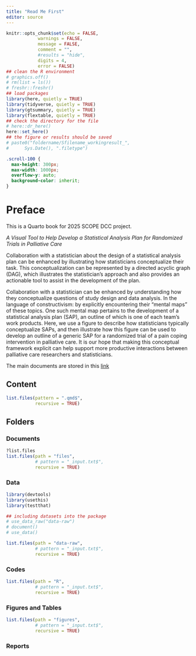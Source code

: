 ```yaml
---
title: "Read Me First"
editor: source
---
```


```r
knitr::opts_chunk$set(echo = FALSE,
            warnings = FALSE,
            message = FALSE,
            comment = "",
            #results = "hide",
            digits = 4,
            error = FALSE)
## clean the R environment
# graphics.off()
# rm(list = ls())
# freshr::freshr()
## load packages
library(here, quietly = TRUE)
library(tidyverse, quietly = TRUE)
library(gtsummary, quietly = TRUE)
library(flextable, quietly = TRUE)
## check the directory for the file
# here::dr_here()
here::set_here()
## the figure or results should be saved 
# paste0("foldername/Sfilename_workingresult_", 
#      Sys.Date(), ".filetype")
```

```css
.scroll-100 {
  max-height: 300px;
  max-width: 1000px;
  overflow-y: auto;
  background-color: inherit;
}
```

# Preface {.unnumbered}

This is a Quarto book for 2025 SCOPE DCC project.

*A Visual Tool to Help Develop a Statistical Analysis Plan for Randomized Trials in Palliative Care*

Collaboration with a statistician about the design of a statistical analysis plan can be enhanced by illustrating how statisticians conceptualize their task. This conceptualization can be represented by a directed acyclic graph (DAG), which illustrates the statistician’s approach and also provides an actionable tool to assist in the development of the plan.

Collaboration with a statistician can be enhanced by understanding how they conceptualize questions of study design and data analysis. In the language of constructivism: by explicitly encountering their “mental maps” of these topics. One such mental map pertains to the development of a statistical analysis plan (SAP), an outline of which is one of each team’s work products. Here, we use a figure to describe how statisticians typically conceptualize SAPs, and then illustrate how this figure can be used to develop an outline of a generic SAP for a randomized trial of a pain coping intervention in palliative care. It is our hope that making this conceptual framework explicit can help support more productive interactions between palliative care researchers and statisticians.

The main documents are stored in this [link](https://olucdenver-my.sharepoint.com/shared?listurl=https%3A%2F%2Folucdenver%2Esharepoint%2Ecom%2Fsites%2FSCOPEDCC%2FShared%20Documents)

## Content {.unnumbered}

```r
list.files(pattern = ".qmd$", 
           recursive = TRUE)
```

<!-- -   Activity Log -->

<!-- -   Administrative Information -->

<!--     -   Analytic Plan Template -->

<!--     -   Study Information -->

<!--     -   Roles and Responsibilities -->

<!--     -   SAP Information -->

<!--     -   Project Information -->

<!--     -   Investigator Agreement -->

<!--     -   Signatures -->

<!-- -   Study Overview -->

<!--     -   Background -->

<!--     -   Aims and Hypotheses -->

<!--     -   Interested Aariables -->

<!--     -   Causal DAG -->

<!-- -   Study Methods -->

<!--     -   Study Design -->

<!--     -   Sample Size -->

<!--     -   Interim Analyses -->

<!--     -   Data -->

<!--     -   Missing Data -->

<!--     -   Simulations -->

<!-- -   Statistical Analysis -->

<!--     -   Significance -->

<!--     -   Descriptive Statistics -->

<!--     -   Analysis Methods -->

<!--     -   Additional -->

<!--     -   Sensitivity Analysis -->

<!--     -   Exploratory Analysis -->

<!--     -   Software -->

<!--     -   Others -->

<!-- -   Tables and Figures -->

<!--     -   Tables Shells -->

<!--     -   Tables -->

<!--     -   Figures -->

<!--     -   Examples -->

<!-- -   Additional Information -->

<!--     -   Appendices -->

<!--     -   Glossary -->

<!--     -   Addenda -->

<!-- -   References -->

## Folders {.unnumbered}

### Documents {.unnumbered}

```r
?list.files
list.files(path = "files", 
           # pattern = "_input.txt$", 
           recursive = TRUE)
```

### Data {.unnumbered}

```r
library(devtools)
library(usethis)
library(testthat)

## including datasets into the package
# use_data_raw("data-raw")
# document()
# use_data()

list.files(path = "data-raw", 
           # pattern = "_input.txt$", 
           recursive = TRUE)

```

### Codes {.unnumbered}

```r
list.files(path = "R", 
           # pattern = "_input.txt$", 
           recursive = TRUE)
```

### Figures and Tables {.unnumbered}

```r
list.files(path = "figures", 
           # pattern = "_input.txt$", 
           recursive = TRUE)
```

### Reports {.unnumbered}
